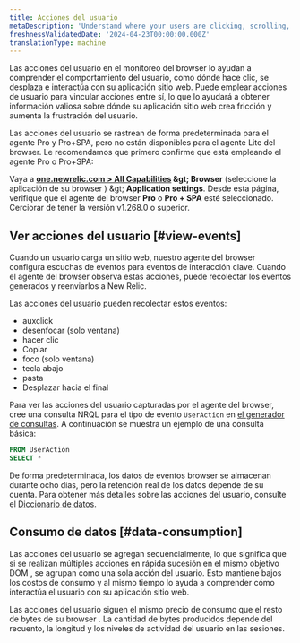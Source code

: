 ```yaml
---
title: Acciones del usuario
metaDescription: 'Understand where your users are clicking, scrolling, and interacting with your web app using user actions in New Relic Browser.'
freshnessValidatedDate: '2024-04-23T00:00:00.000Z'
translationType: machine
---
```


Las acciones del usuario en el monitoreo del browser lo ayudan a comprender el comportamiento del usuario, como dónde hace clic, se desplaza e interactúa con su aplicación sitio web. Puede emplear acciones de usuario para vincular acciones entre sí, lo que lo ayudará a obtener información valiosa sobre dónde su aplicación sitio web crea fricción y aumenta la frustración del usuario.

Las acciones del usuario se rastrean de forma predeterminada para el agente Pro y Pro+SPA, pero no están disponibles para el agente Lite del browser. Le recomendamos que primero confirme que está empleando el agente Pro o Pro+SPA:

Vaya a <DNT>**[one.newrelic.com &gt; All Capabilities](https://one.newrelic.com/all-capabilities) &amp;gt; Browser**</DNT> (seleccione la aplicación de su browser ) &amp;gt; <DNT>**Application settings**</DNT>. Desde esta página, verifique que el agente del browser <DNT>**Pro**</DNT> o <DNT>**Pro + SPA**</DNT> esté seleccionado. Cerciorar de tener la versión v1.268.0 o superior.

## Ver acciones del usuario [#view-events]

Cuando un usuario carga un sitio web, nuestro agente del browser configura escuchas de eventos para eventos de interacción clave. Cuando el agente del browser observa estas acciones, puede recolectar los eventos generados y reenviarlos a New Relic.

Las acciones del usuario pueden recolectar estos eventos:

* auxclick
* desenfocar (solo ventana)
* hacer clic
* Copiar
* foco (solo ventana)
* tecla abajo
* pasta
* Desplazar hacia el final

Para ver las acciones del usuario capturadas por el agente del browser, cree una consulta NRQL para el tipo de evento `UserAction` en [el generador de consultas](/docs/query-your-data/explore-query-data/query-builder/introduction-query-builder/). A continuación se muestra un ejemplo de una consulta básica:

```sql
FROM UserAction 
SELECT *
```

De forma predeterminada, los datos de eventos browser se almacenan durante ocho días, pero la retención real de los datos depende de su cuenta. Para obtener más detalles sobre las acciones del usuario, consulte el [Diccionario de datos](/attribute-dictionary/).

## Consumo de datos [#data-consumption]

Las acciones del usuario se agregan secuencialmente, lo que significa que si se realizan múltiples acciones en rápida sucesión en el mismo objetivo DOM , se agrupan como una sola acción del usuario. Esto mantiene bajos los costos de consumo y al mismo tiempo lo ayuda a comprender cómo interactúa el usuario con su aplicación sitio web.

Las acciones del usuario siguen el mismo precio de consumo que el resto de bytes de su browser . La cantidad de bytes producidos depende del recuento, la longitud y los niveles de actividad del usuario en las sesiones.